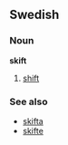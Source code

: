 ==Swedish==
===Noun===
{{sv-noun-irreg-n}}
'''skift''' {{n}}
#[[shift]]

===See also===
*[[skifta]]
*[[skifte]]